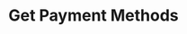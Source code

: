 ---
title: "Get Payment Methods"
openapi: "GET /entity/{entityId}/paymentMethods"
description: "Get all payment methods associated with this entity."
---